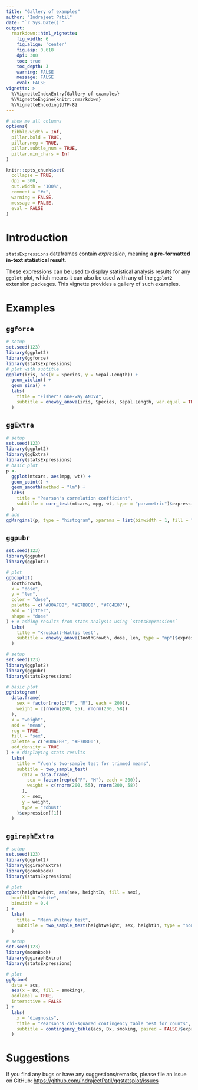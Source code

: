 ```yaml
---
title: "Gallery of examples"
author: "Indrajeet Patil"
date: "`r Sys.Date()`"
output:
  rmarkdown::html_vignette:
    fig_width: 6
    fig.align: 'center'
    fig.asp: 0.618
    dpi: 300
    toc: true
    toc_depth: 3
    warning: FALSE
    message: FALSE
    eval: FALSE
vignette: >
  %\VignetteIndexEntry{Gallery of examples}
  %\VignetteEngine{knitr::rmarkdown}
  %\VignetteEncoding{UTF-8}
---
```


```r
# show me all columns
options(
  tibble.width = Inf,
  pillar.bold = TRUE,
  pillar.neg = TRUE,
  pillar.subtle_num = TRUE,
  pillar.min_chars = Inf
)

knitr::opts_chunk$set(
  collapse = TRUE,
  dpi = 300,
  out.width = "100%",
  comment = "#>",
  warning = FALSE,
  message = FALSE,
  eval = FALSE
)
```

# Introduction

`statsExpressions` dataframes contain *expression*, meaning **a pre-formatted in-text statistical result**.

These expressions can be used to display statistical analysis results for any
`ggplot` plot, which means it can also be used with any of the `ggplot2`
extension packages. This vignette provides a gallery of such examples.

# Examples

## `ggforce`

```r
# setup
set.seed(123)
library(ggplot2)
library(ggforce)
library(statsExpressions)
# plot with subtitle
ggplot(iris, aes(x = Species, y = Sepal.Length)) +
  geom_violin() +
  geom_sina() +
  labs(
    title = "Fisher's one-way ANOVA",
    subtitle = oneway_anova(iris, Species, Sepal.Length, var.equal = TRUE)$expression[[1]]
  )
```

## `ggExtra`

```r
# setup
set.seed(123)
library(ggplot2)
library(ggExtra)
library(statsExpressions)
# basic plot
p <-
  ggplot(mtcars, aes(mpg, wt)) +
  geom_point() +
  geom_smooth(method = "lm") +
  labs(
    title = "Pearson's correlation coefficient",
    subtitle = corr_test(mtcars, mpg, wt, type = "parametric")$expression[[1]]
  )
# add
ggMarginal(p, type = "histogram", xparams = list(binwidth = 1, fill = "orange"))
```

## `ggpubr`

```r
set.seed(123)
library(ggpubr)
library(ggplot2)

# plot
ggboxplot(
  ToothGrowth,
  x = "dose",
  y = "len",
  color = "dose",
  palette = c("#00AFBB", "#E7B800", "#FC4E07"),
  add = "jitter",
  shape = "dose"
) + # adding results from stats analysis using `statsExpressions`
  labs(
    title = "Kruskall-Wallis test",
    subtitle = oneway_anova(ToothGrowth, dose, len, type = "np")$expression[[1]]
  )
```

```r
# setup
set.seed(123)
library(ggplot2)
library(ggpubr)
library(statsExpressions)

# basic plot
gghistogram(
  data.frame(
    sex = factor(rep(c("F", "M"), each = 200)),
    weight = c(rnorm(200, 55), rnorm(200, 58))
  ),
  x = "weight",
  add = "mean",
  rug = TRUE,
  fill = "sex",
  palette = c("#00AFBB", "#E7B800"),
  add_density = TRUE
) + # displaying stats results
  labs(
    title = "Yuen's two-sample test for trimmed means",
    subtitle = two_sample_test(
      data = data.frame(
        sex = factor(rep(c("F", "M"), each = 200)),
        weight = c(rnorm(200, 55), rnorm(200, 58))
      ),
      x = sex,
      y = weight,
      type = "robust"
    )$expression[[1]]
  )
```

## `ggiraphExtra`

```r
# setup
set.seed(123)
library(ggplot2)
library(ggiraphExtra)
library(gcookbook)
library(statsExpressions)

# plot
ggDot(heightweight, aes(sex, heightIn, fill = sex),
  boxfill = "white",
  binwidth = 0.4
) +
  labs(
    title = "Mann-Whitney test",
    subtitle = two_sample_test(heightweight, sex, heightIn, type = "nonparametric")$expression[[1]]
  )
```

```r
# setup
set.seed(123)
library(moonBook)
library(ggiraphExtra)
library(statsExpressions)

# plot
ggSpine(
  data = acs,
  aes(x = Dx, fill = smoking),
  addlabel = TRUE,
  interactive = FALSE
) +
  labs(
    x = "diagnosis",
    title = "Pearson's chi-squared contingency table test for counts",
    subtitle = contingency_table(acs, Dx, smoking, paired = FALSE)$expression[[1]]
  )
```

# Suggestions

If you find any bugs or have any suggestions/remarks, please file an issue on GitHub: <https://github.com/IndrajeetPatil/ggstatsplot/issues>
